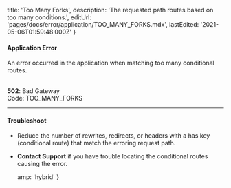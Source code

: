 
  title: 'Too Many Forks',
  description: 'The requested path routes based on too many conditions.',
  editUrl: 'pages/docs/error/application/TOO_MANY_FORKS.mdx',
  lastEdited: '2021-05-06T01:59:48.000Z'
}

#### Application Error

An error occurred in the application when matching too many conditional routes.

<br />
<Note label={false}>
  <b>502</b>: Bad Gateway
  <br />
  Code: <InlineCode>TOO_MANY_FORKS</InlineCode>
</Note>

---

#### Troubleshoot

- Reduce the number of rewrites, redirects, or headers with a has key (conditional route) that match the erroring request path.
- **<EmailLink type="support">Contact Support</EmailLink>** if you have trouble locating the conditional routes causing the error.


  amp: 'hybrid'
}
